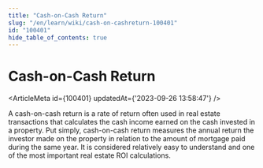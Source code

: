 ```yaml
---
title: "Cash-on-Cash Return"
slug: "/en/learn/wiki/cash-on-cashreturn-100401"
id: "100401"
hide_table_of_contents: true
---
```



# Cash-on-Cash Return

<ArticleMeta id={100401} updatedAt={'2023-09-26 13:58:47'} />
<div className='border-solid border-b border-t-0 my-4 border-[var(--ifm-color-gray-300)]' />

A cash-on-cash return is a rate of return often used in real estate transactions that calculates the cash income earned on the cash invested in a property. Put simply, cash-on-cash return measures the annual return the investor made on the property in relation to the amount of mortgage paid during the same year. It is considered relatively easy to understand and one of the most important real estate ROI calculations.
